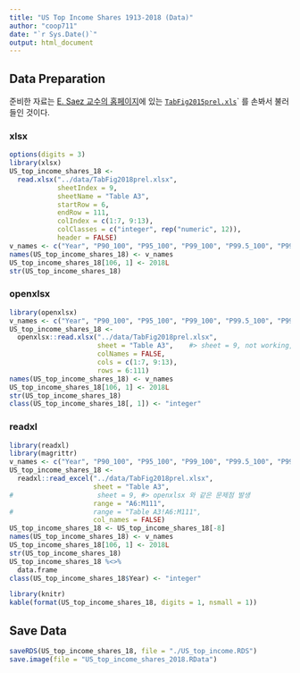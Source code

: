 ```yaml
---
title: "US Top Income Shares 1913-2018 (Data)"
author: "coop711"
date: "`r Sys.Date()`"
output: html_document
---
```


## Data Preparation

준비한 자료는  [E. Saez 교수의 홈페이지](http://elsa.berkeley.edu/~saez/)에 있는 [`TabFig2015prel.xls`](http://eml.berkeley.edu//~saez/TabFig2017prel.xls)` 를 손봐서 불러들인 것이다. 

### xlsx

```r
options(digits = 3)
library(xlsx)
US_top_income_shares_18 <- 
  read.xlsx("../data/TabFig2018prel.xlsx", 
            sheetIndex = 9, 
            sheetName = "Table A3", 
            startRow = 6, 
            endRow = 111, 
            colIndex = c(1:7, 9:13), 
            colClasses = c("integer", rep("numeric", 12)), 
            header = FALSE)
v_names <- c("Year", "P90_100", "P95_100", "P99_100", "P99.5_100", "P99.9_100", "P99.99_100", "P90_95", "P95_99", "P99_99.5", "P99.5_99.9", "P99.9_99.99")
names(US_top_income_shares_18) <- v_names
US_top_income_shares_18[106, 1] <- 2018L
str(US_top_income_shares_18)
```

### openxlsx

```r
library(openxlsx)
v_names <- c("Year", "P90_100", "P95_100", "P99_100", "P99.5_100", "P99.9_100", "P99.99_100", "P90_95", "P95_99", "P99_99.5", "P99.5_99.9", "P99.9_99.99")
US_top_income_shares_18 <-
  openxlsx::read.xlsx("../data/TabFig2018prel.xlsx",
                      sheet = "Table A3",    #> sheet = 9, not working, sheet = 10
                      colNames = FALSE,
                      cols = c(1:7, 9:13),
                      rows = 6:111)
names(US_top_income_shares_18) <- v_names
US_top_income_shares_18[106, 1] <- 2018L
str(US_top_income_shares_18)
class(US_top_income_shares_18[, 1]) <- "integer"
```

### readxl

```r
library(readxl)
library(magrittr)
v_names <- c("Year", "P90_100", "P95_100", "P99_100", "P99.5_100", "P99.9_100", "P99.99_100", "P90_95", "P95_99", "P99_99.5", "P99.5_99.9", "P99.9_99.99")
US_top_income_shares_18 <-
  readxl::read_excel("../data/TabFig2018prel.xlsx",
                     sheet = "Table A3",
#                     sheet = 9, #> openxlsx 와 같은 문제점 발생
                     range = "A6:M111",
#                    range = "Table A3!A6:M111",
                     col_names = FALSE)
US_top_income_shares_18 <- US_top_income_shares_18[-8]
names(US_top_income_shares_18) <- v_names
US_top_income_shares_18[106, 1] <- 2018L
str(US_top_income_shares_18)
US_top_income_shares_18 %<>% 
  data.frame
class(US_top_income_shares_18$Year) <- "integer"
```


<!--작업을 마친 자료파일은 `US_top_income_shares_18`이며, 이 자료의 구조와 앞의 몇 열의 값은 다음과 같다.-->

```r
library(knitr)
kable(format(US_top_income_shares_18, digits = 1, nsmall = 1))
```

## Save Data

```r
saveRDS(US_top_income_shares_18, file = "./US_top_income.RDS")
save.image(file = "US_top_income_shares_2018.RData")
```